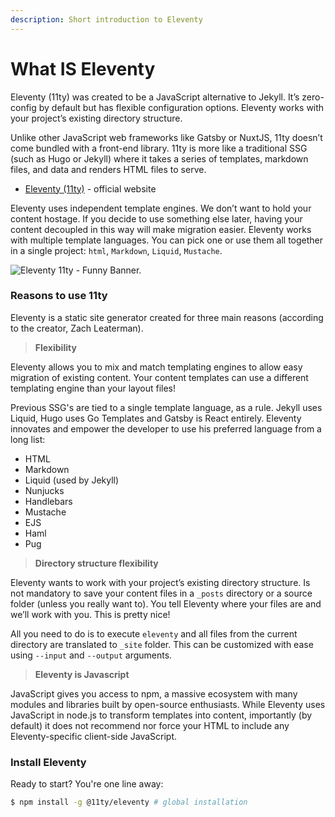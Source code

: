 ```yaml
---
description: Short introduction to Eleventy
---
```


# What IS Eleventy

Eleventy (11ty) was created to be a JavaScript alternative to Jekyll. It’s zero-config by default but has flexible configuration options. Eleventy works with your project’s existing directory structure.

Unlike other JavaScript web frameworks like Gatsby or NuxtJS, 11ty doesn’t come bundled with a front-end library. 11ty is more like a traditional SSG (such as Hugo or Jekyll) where it takes a series of templates, markdown files, and data and renders HTML files to serve.

- [Eleventy (11ty)](https://www.11ty.dev/) - official website&#x20;

Eleventy uses independent template engines. We don’t want to hold your content hostage. If you decide to use something else later, having your content decoupled in this way will make migration easier. Eleventy works with multiple template languages. You can pick one or use them all together in a single project: `html`, `Markdown`, `Liquid`, `Mustache`.

![Eleventy 11ty - Funny Banner.](../../../static/assets/eleventy-11ty-banner.jpg)

### Reasons to use 11ty&#x20;

Eleventy is a static site generator created for three main reasons (according to the creator, Zach Leaterman).

> **Flexibility**&#x20;

Eleventy allows you to mix and match templating engines to allow easy migration of existing content. Your content templates can use a different templating engine than your layout files!

Previous SSG's are tied to a single template language, as a rule. Jekyll uses Liquid, Hugo uses Go Templates and Gatsby is React entirely. Eleventy innovates and empower the developer to use his preferred language from a long list:

- HTML
- Markdown
- Liquid (used by Jekyll)
- Nunjucks
- Handlebars
- Mustache
- EJS
- Haml
- Pug

> **Directory structure flexibility**

Eleventy wants to work with your project’s existing directory structure. Is not mandatory to save your content files in a `_posts` directory or a source folder (unless you really want to). You tell Eleventy where your files are and we’ll work with you. This is pretty nice!

All you need to do is to execute `eleventy` and all files from the current directory are translated to `_site` folder. This can be customized with ease using `--input` and `--output` arguments.

> **Eleventy is Javascript**

JavaScript gives you access to npm, a massive ecosystem with many modules and libraries built by open-source enthusiasts. While Eleventy uses JavaScript in node.js to transform templates into content, importantly (by default) it does not recommend nor force your HTML to include any Eleventy-specific client-side JavaScript.

### Install Eleventy

Ready to start? You're one line away:

```bash
$ npm install -g @11ty/eleventy # global installation
```
